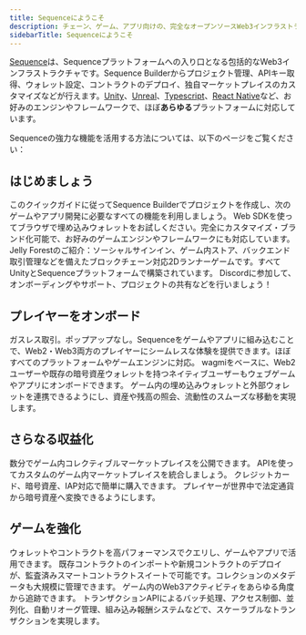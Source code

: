 ```yaml
---
title: Sequenceにようこそ
description: チェーン、ゲーム、アプリ向けの、完全なオープンソースWeb3インフラストラクチャです。
sidebarTitle: Sequenceにようこそ
---
```


[Sequence](https://sequence.build/)は、Sequenceプラットフォームへの入り口となる包括的なWeb3インフラストラクチャです。Sequence Builderからプロジェクト管理、APIキー取得、ウォレット設定、コントラクトのデプロイ、独自マーケットプレイスのカスタマイズなどが行えます。[Unity](/sdk/unity/overview)、[Unreal](/sdk/unreal/introduction)、[Typescript](/sdk/typescript/overview)、[React Native](/sdk/mobile)など、お好みのエンジンやフレームワークで、ほぼ**あらゆる**プラットフォームに対応しています。

Sequenceの強力な機能を活用する方法については、以下のページをご覧ください：

## はじめましょう

<CardGroup cols={2}>
  <Card title="最初のプロジェクトを作成" icon="folder-plus" href="/solutions/builder/getting-started">
    このクイックガイドに従ってSequence Builderでプロジェクトを作成し、次のゲームやアプリ開発に必要なすべての機能を利用しましょう。
  </Card>

  <Card title="埋め込みウォレットデモ" icon="gem" href="https://0xsequence.github.io/kit/?mode=waas">
    Web SDKを使ってブラウザで埋め込みウォレットをお試しください。完全にカスタマイズ・ブランド化可能で、お好みのゲームエンジンやフレームワークにも対応しています。
  </Card>

  <Card title="Unityゲーム完全ガイド" icon="unity" href="/guides/jelly-forest-unity-guide">
    Jelly Forestのご紹介：ソーシャルサインイン、ゲーム内ストア、バックエンド取引管理などを備えたブロックチェーン対応2Dランナーゲームです。すべてUnityとSequenceプラットフォームで構築されています。
  </Card>

  <Card title="コミュニティに参加" icon="discord" href="https://discord.com/invite/sequence">
    Discordに参加して、オンボーディングやサポート、プロジェクトの共有などを行いましょう！
  </Card>
</CardGroup>

## プレイヤーをオンボード

<CardGroup cols={3}>
  <Card title="埋め込みウォレット" icon="wallet" href="/solutions/wallets/embedded-wallet/overview">
    ガスレス取引。ポップアップなし。Sequenceをゲームやアプリに組み込むことで、Web2・Web3両方のプレイヤーにシームレスな体験を提供できます。ほぼすべてのプラットフォームやゲームエンジンに対応。
  </Card>

  <Card title="Web SDK" icon="coins" href="/sdk/web/overview">
    wagmiをベースに、Web2ユーザーや既存の暗号資産ウォレットを持つネイティブユーザーもウェブゲームやアプリにオンボードできます。
  </Card>

  <Card title="ウォレット連携" icon="link" href="/sdk/web/overview">
    ゲーム内の埋め込みウォレットと外部ウォレットを連携できるようにし、資産や残高の照会、流動性のスムーズな移動を実現します。
  </Card>
</CardGroup>

## さらなる収益化

<CardGroup cols={2}>
  <Card title="ホワイトラベルマーケットプレイス" icon="store" href="/solutions/marketplaces/white-label-marketplace/overview">
    数分でゲーム内コレクティブルマーケットプレイスを公開できます。
  </Card>

  <Card title="マーケットプレイスAPI" icon="folder-plus" href="/solutions/marketplaces/custom-marketplace/overview">
    APIを使ってカスタムのゲーム内マーケットプレイスを統合しましょう。
  </Card>

  <Card title="NFTチェックアウト" icon="cart-shopping" href="/sdk/web/guides/checkout">
    クレジットカード、暗号資産、IAP対応で簡単に購入できます。
  </Card>

  <Card title="法定通貨オンランプ" icon="arrows-rotate" href="/sdk/web/guides/on-ramp">
    プレイヤーが世界中で法定通貨から暗号資産へ変換できるようにします。
  </Card>
</CardGroup>

## ゲームを強化

<CardGroup cols={2}>
  <Card title="Indexer" icon="database" href="/solutions/builder/indexer">
    ウォレットやコントラクトを高パフォーマンスでクエリし、ゲームやアプリで活用できます。
  </Card>

  <Card title="コントラクト＆コレクティブル" icon="gem" href="/solutions/collectibles/contracts/deploy-an-item-collection">
    既存コントラクトのインポートや新規コントラクトのデプロイが、監査済みスマートコントラクトスイートで可能です。コレクションのメタデータも大規模に管理できます。
  </Card>

  <Card title="Analytics" icon="chart-line" href="/solutions/builder/analytics">
    ゲーム内のWeb3アクティビティをあらゆる角度から追跡できます。
  </Card>

  <Card title="Sidekick" icon="coins" href="/solutions/sidekick/overview">
    トランザクションAPIによるバッチ処理、アクセス制御、並列化、自動リオーグ管理、組み込み報酬システムなどで、スケーラブルなトランザクションを実現します。
  </Card>
</CardGroup>